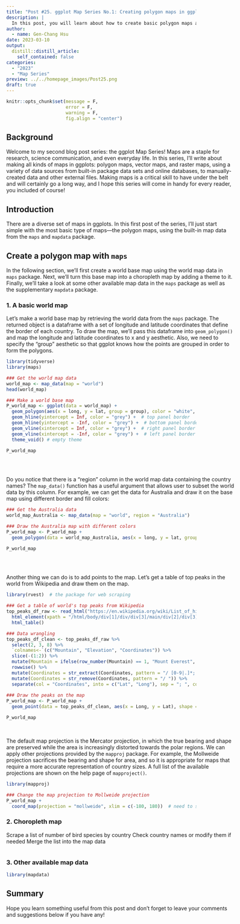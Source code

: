 ```yaml
---
title: "Post #25. ggplot Map Series No.1: Creating polygon maps in ggplots"
description: |
  In this post, you will learn about how to create basic polygon maps and choropleth maps in ggplots using the data from the `maps` and `mapdata` package
author:
  - name: Gen-Chang Hsu
date: 2023-03-10
output:
  distill::distill_article:
    self_contained: false
categories:
  - "2023"
  - "Map Series"
preview: ../../homepage_images/Post25.png
draft: true
---
```


<!-- Webpage style -->

<style>
d-article a {
    color: #2780e3 !important;
      border-bottom: none !important;
}

d-article a:hover {
  color: #2780e3 !important;
    border-bottom: 2px solid !important;
}

d-byline {
  margin-left: -10% !important;
}

d-title {
  margin-left: -10%;
}

d-title h1{
  font-size: 45px;
  width: 130%;
}

d-article {
  margin-left: -10%;
}

p {
  width: 120%;
}

d-article h2 {
  width: 120%;
}

d-article h3 {
  width: 120%;
  font-size: 28px;
}

div.article-footer{
  width: 120%;
}

d-article div.sourceCode { 
  width: 120% !important;
}

d-article pre { 
  width: 120% !important;
}

div.l-body {
  width: 120% !important;
}

d-article table thead tr {
  height: 60px !important;
  width: 210px !important;
}

d-article table thead th {
  height: 60px !important;
  font-size: 22px !important;
  width: 210px !important;
}

d-article table tbody tr td {
  font-size: 21px !important;
  height: 60px !important;
  text-align: center !important;
  width: 210px !important;
}

div.l-body img {
    margin-right: 20% !important;
}

</style>


```r
knitr::opts_chunk$set(message = F, 
                      error = F, 
                      warning = F,
                      fig.align = "center")

```

<!-- Start of the article -->

## Background

Welcome to my second blog post series: the ggplot Map Series! Maps are a staple for research, science communication, and even everyday life. In this series, I'll write about making all kinds of maps in ggplots: polygon maps, vector maps, and raster maps, using a variety of data sources from built-in package data sets and online databases, to manually-created data and other external files. Making maps is a critical skill to have under the belt and will certainly go a long way, and I hope this series will come in handy for every reader, you included of course!

## Introduction

There are a diverse set of maps in ggplots. In this first post of the series, I'll just start simple with the most basic type of maps—the polygon maps, using the built-in map data from the `maps` and `mapdata` package.

## Create a polygon map with `maps`

In the following section, we'll first create a world base map using the world map data in `maps` package. Next, we'll turn this base map into a choropleth map by adding a theme to it. Finally, we'll take a look at some other available map data in the `maps` package as well as the supplementary `mapdata` package.

### 1. A basic world map

Let's make a world base map by retrieving the world data from the `maps` package. The returned object is a dataframe with a set of longitude and latitude coordinates that define the border of each country. To draw the map, we'll pass this dataframe into `geom_polygon()` and map the longitude and latitude coordinates to x and y aesthetic. Also, we need to specify the "group" aesthetic so that ggplot knows how the points are grouped in order to form the polygons.

```r
library(tidyverse)
library(maps)

### Get the world map data
world_map <- map_data(map = "world")
head(world_map)

### Make a world base map
P_world_map <- ggplot(data = world_map) + 
  geom_polygon(aes(x = long, y = lat, group = group), color = "white", fill = "grey") +  # need to specify the "group" aesthetic
  geom_hline(yintercept = Inf, color = "grey") +  # top panel border
  geom_hline(yintercept = -Inf, color = "grey") +  # bottom panel border
  geom_vline(xintercept = Inf, color = "grey") +  # right panel border
  geom_vline(xintercept = -Inf, color = "grey") +  # left panel border
  theme_void() # empty theme

P_world_map
  
```
<br>

Do you notice that there is a "region" column in the world map data containing the country names? The `map_data()` function has a useful argument that allows user to subset the world data by this column. For example, we can get the data for Australia and draw it on the base map using different border and fill colors: 

```r
### Get the Australia data
world_map_Australia <- map_data(map = "world", region = "Australia")

### Draw the Australia map with different colors
P_world_map <- P_world_map + 
  geom_polygon(data = world_map_Australia, aes(x = long, y = lat, group = group), color = "green4", fill = "green3")

P_world_map
  
```
<br>

Another thing we can do is to add points to the map. Let's get a table of top peaks in the world from Wikipedia and draw them on the map.

```r
library(rvest)  # the package for web scraping

### Get a table of world's top peaks from Wikipedia
top_peaks_df_raw <- read_html("https://en.wikipedia.org/wiki/List_of_highest_mountains_on_Earth") %>% 
  html_element(xpath = "/html/body/div[1]/div/div[3]/main/div[2]/div[3]/div[1]/table[3]") %>% 
  html_table()

### Data wrangling
top_peaks_df_clean <- top_peaks_df_raw %>% 
  select(2, 3, 8) %>% 
  `colnames<-`(c("Mountain", "Elevation", "Coordinates")) %>% 
  slice(-(1:2)) %>% 
  mutate(Mountain = ifelse(row_number(Mountain) == 1, "Mount Everest", Mountain)) %>% 
  rowwise() %>% 
  mutate(Coordinates = str_extract(Coordinates, pattern = "/ [0-9|.]*; [0-9|.]+")) %>% 
  mutate(Coordinates = str_remove(Coordinates, pattern = "/ ")) %>% 
  separate(col = "Coordinates", into = c("Lat", "Long"), sep = "; ", convert = T)
  
### Draw the peaks on the map
P_world_map <- P_world_map + 
  geom_point(data = top_peaks_df_clean, aes(x = Long, y = Lat), shape = 17)

P_world_map

```
<br>

The default map projection is the Mercator projection, in which the true bearing and shape are preserved while the area is increasingly distorted towards the polar regions. We can apply other projections provided by the `mapproj` package. For example, the Mollweide projection sacrifices the bearing and shape for area, and so it is appropriate for maps that require a more accurate representation of country sizes. A full list of the available projections are shown on the help page of `mapproject()`.

```r
library(mapproj)

### Change the map projection to Mollweide projection
P_world_map + 
  coord_map(projection = "mollweide", xlim = c(-180, 180))  # need to set "xlim = c(-180, 180)" to avoid the weird plotting bug 

```

### 2. Choropleth map

Scrape a list of number of bird species by country
Check country names or modify them if needed
Merge the list into the map data 

```r





```






### 3. Other available map data

```r
library(mapdata)


```







## Summary

Hope you learn something useful from this post and don't forget to leave your comments and suggestions below if you have any!





